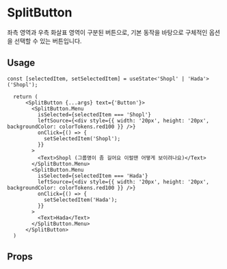 
<Meta of={SplitButtonStories} />

# SplitButton
좌측 영역과 우측 화살표 영역이 구분된 버튼으로, 기본 동작을 바탕으로 구체적인 옵션을 선택할 수 있는 버튼입니다.

<Canvas of={SplitButtonStories.Playground} />

## Usage
```tsx
const [selectedItem, setSelectedItem] = useState<'Shopl' | 'Hada'>('Shopl');

  return (
      <SplitButton {...args} text={'Button'}>
        <SplitButton.Menu
          isSelected={selectedItem === 'Shopl'}
          leftSource={<div style={{ width: '20px', height: '20px', backgroundColor: colorTokens.red100 }} />}
          onClick={() => {
            setSelectedItem('Shopl');
          }}
        >
          <Text>Shopl (그룹명이 좀 길어요 이럴땐 어떻게 보이려나요)</Text>
        </SplitButton.Menu>
        <SplitButton.Menu
          isSelected={selectedItem === 'Hada'}
          leftSource={<div style={{ width: '20px', height: '20px', backgroundColor: colorTokens.red100 }} />}
          onClick={() => {
            setSelectedItem('Hada');
          }}
        >
          <Text>Hada</Text>
        </SplitButton.Menu>
      </SplitButton>
  )
```
## Props
<Controls of={SplitButtonStories.Playground} />
